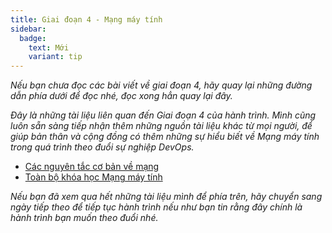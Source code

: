 ```yaml
---
title: Giai đoạn 4 - Mạng máy tính
sidebar:
  badge:
    text: Mới
    variant: tip
---
```



_Nếu bạn chưa đọc các bài viết về giai đoạn 4, hãy quay lại những đường dẫn phía dưới để đọc nhé, 
đọc xong hẳn quay lại đây._

<LinkCard title="Ngày 21 - Bức tranh Mạng" href="../../../guides/network/day21"/>

_Đây là những tài liệu liên quan đến Giai đoạn 4 của hành trình. Mình cũng luôn sẵn sàng tiếp nhận thêm những 
nguồn tài liệu khác từ mọi người, để giúp bản thân và cộng đồng có thêm những sự hiểu biết về Mạng máy tính 
trong quá trình theo đuổi sự nghiệp DevOps._

- [Các nguyên tắc cơ bản về mạng](https://www.youtube.com/playlist?list=PLIFyRwBY_4bRLmKfP1KnZA6rZbRHtxmXi)
- [Toàn bộ khóa học Mạng máy tính](https://www.youtube.com/watch?v=IPvYjXCsTg8)

_Nếu bạn đã xem qua hết những tài liệu mình để phía trên, hãy chuyển sang ngày tiếp theo để tiếp tục hành trình 
nếu như bạn tin rằng đây chính là hành trình bạn muốn theo đuổi nhé._

<LinkCard
  title="Ngày 22"
  href="../../../guides/network/day22"
/>